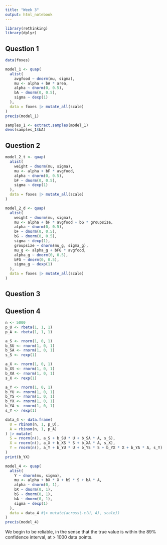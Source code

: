 ```yaml
---
title: "Week 3"
output: html_notebook
---
```


```r
library(rethinking)
library(dplyr)
```

## Question 1

```r
data(foxes)

model_1 <- quap(
  alist(
    avgfood ~ dnorm(mu, sigma),
    mu <- alpha + bA * area, 
    alpha ~ dnorm(0, 0.5), 
    bA ~ dnorm(0, 0.5), 
    sigma ~ dexp(1)
  ), 
  data = foxes |> mutate_all(scale)
)
precis(model_1)
```

```r
samples_1 <- extract.samples(model_1)
dens(samples_1$bA)
```

## Question 2

```r
model_2_t <- quap(
  alist(
    weight ~ dnorm(mu, sigma), 
    mu <- alpha + bF * avgfood, 
    alpha ~ dnorm(0, 0.5), 
    bF ~ dnorm(0, 0.5), 
    sigma ~ dexp(1)
  ), 
  data = foxes |> mutate_all(scale)
)

model_2_d <- quap(
  alist(
    weight ~ dnorm(mu, sigma), 
    mu <- alpha + bF * avgfood + bG * groupsize, 
    alpha ~ dnorm(0, 0.5), 
    bF ~ dnorm(0, 0.5), 
    bG ~ dnorm(0, 0.5), 
    sigma ~ dexp(1),
    groupsize ~ dnorm(mu_g, sigma_g), 
    mu_g <- alpha_g + bFG * avgfood,
    alpha_g ~ dnorm(0, 0.5),
    bFG ~ dnorm(0, 0.5), 
    sigma_g ~ dexp(1)
  ), 
  data = foxes |> mutate_all(scale)
)
```

## Question 3

## Question 4

```r
n <- 5000
p_U <- rbeta(1, 1, 1)
p_A <- rbeta(1, 1, 1)

a_S <- rnorm(1, 0, 1)
b_SU <- rnorm(1, 0, 1)
b_SA <- rnorm(1, 0, 1)
s_S <- rexp(1)

a_X <- rnorm(1, 0, 1)
b_XS <- rnorm(1, 0, 1)
b_XA <- rnorm(1, 0, 1)
s_X <- rexp(1)

a_Y <- rnorm(1, 0, 1)
b_YU <- rnorm(1, 0, 1)
b_YS <- rnorm(1, 0, 1)
b_YX <- rnorm(1, 0, 1)
b_YA <- rnorm(1, 0, 1)
s_Y <- rexp(1)

data_4 <- data.frame(
  U = rbinom(n, 1, p_U), 
  A = rbinom(n, 1, p_A)
) |> mutate(
  S = rnorm(n(), a_S + b_SU * U + b_SA * A, s_S), 
  X = rnorm(n(), a_X + b_XS * S + b_XA * A, s_X), 
  Y = rnorm(n(), a_Y + b_YU * U + b_YS * S + b_YX * X + b_YA * A, s_Y)
)
print(b_YX)
```

```r
model_4 <- quap(
  alist(
    Y ~ dnorm(mu, sigma), 
    mu <- alpha + bX * X + bS * S + bA * A, 
    alpha ~ dnorm(0, 1), 
    bX ~ dnorm(0, 1), 
    bS ~ dnorm(0, 1), 
    bA ~ dnorm(0, 1),
    sigma ~ dexp(1)
  ), 
  data = data_4 #|> mutate(across(-c(U, A), scale))
)
precis(model_4)
```


We begin to be reliable, in the sense that the true value is within the 89% confidence interval, at > 1000 data points. 
